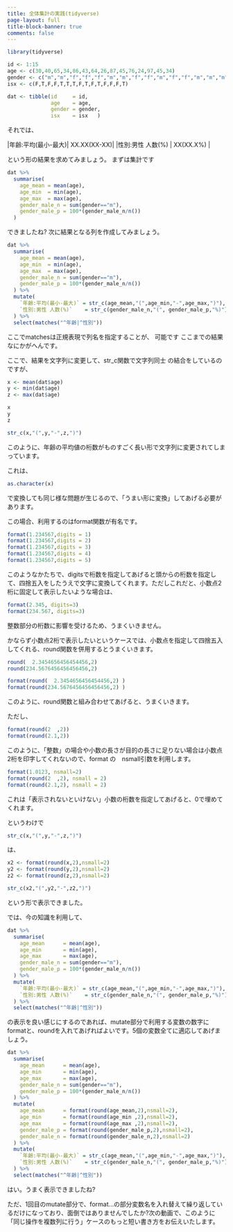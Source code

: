 ```yaml
---
title: 全体集計の実践(tidyverse)
page-layout: full
title-block-banner: true
comments: false
---
```


```r
library(tidyverse)

id <- 1:15
age <- c(30,40,65,34,86,43,64,26,87,45,76,24,97,45,34)
gender <- c("m","m","f","f","f","m","m","f","f","m","f","f","m","m","m")
isx <- c(F,T,F,F,T,T,T,F,T,F,T,F,F,F,T)

dat <- tibble(id     = id, 
              age    = age, 
              gender = gender, 
              isx    = isx   )
```

それでは、

|年齢:平均(最小-最大)| XX.XX(XX-XX)|
|性別:男性 人数(%)   | XX(XX.X%)   |

という形の結果を求めてみましょう。
まずは集計です

```r
dat %>% 
  summarise(
    age_mean = mean(age),
    age_min  = min(age),
    age_max  = max(age),
    gender_male_n = sum(gender=="m"),
    gender_male_p = 100*(gender_male_n/n())
  )
```

できましたね?
次に結果となる列を作成してみましょう。

```r
dat %>% 
  summarise(
    age_mean = mean(age),
    age_min  = min(age),
    age_max  = max(age),
    gender_male_n = sum(gender=="m"),
    gender_male_p = 100*(gender_male_n/n())
  ) %>% 
  mutate(
    `年齢:平均(最小-最大)` = str_c(age_mean,"(",age_min,"-",age_max,")"),
    `性別:男性 人数(%)`    = str_c(gender_male_n,"(", gender_male_p,"%)")
  ) %>% 
  select(matches("^年齢|^性別"))
```
ここでmatchesは正規表現で列名を指定することが、
可能です
ここまでの結果なにかがへんです。

ここで、結果を文字列に変更して、str_c関数で文字列同士
の結合をしているのですが、
```r
x <- mean(dat$age)
y <- min(dat$age)
z <- max(dat$age)

x
y
z

str_c(x,"(",y,"-",z,")")
```

このように、年齢の平均値の桁数がものすごく長い形で文字列に変更されてしまっています。

これは、

```r
as.character(x)
```

で変換しても同じ様な問題が生じるので、「うまい形に変換」してあげる必要があります。

この場合、利用するのはformat関数が有名です。

```r
format(1.234567,digits = 1)
format(1.234567,digits = 2)
format(1.234567,digits = 3)
format(1.234567,digits = 4)
format(1.234567,digits = 5)
```

このようなかたちで、digitsで桁数を指定してあげると頭からの桁数を指定して、四捨五入をしたうえで文字に変換してくれます。ただしこれだと、小数点2桁に固定して表示したいような場合は、

```r
format(2.345, digits=3)
format(234.567, digits=3)
```

整数部分の桁数に影響を受けるため、うまくいきません。

かならず小数点2桁で表示したいというケースでは、小数点を指定して四捨五入してくれる、round関数を併用するとうまくいきます。

```r
round(  2.3454656456454456,2) 
round(234.5676456456456456,2) 

format(round(  2.3454656456454456,2) )
format(round(234.5676456456456456,2) )
```
このように、round関数と組み合わせてあげると、うまくいきます。

ただし、

```r
format(round(2  ,2))
format(round(2.1,2))
```

このように、「整数」の場合や小数の長さが目的の長さに足りない場合は小数点2桁を印字してくれないので、format の　nsmall引数を利用します。

```r
format(1.0123, nsmall=2)
format(round(2  ,2), nsmall = 2)
format(round(2.1,2), nsmall = 2)
```

これは「表示されないといけない」小数の桁数を指定してあげると、0で埋めてくれます。

というわけで

```r
str_c(x,"(",y,"-",z,")")
```

は、

```r
x2 <- format(round(x,2),nsmall=2)
y2 <- format(round(y,2),nsmall=2)
z2 <- format(round(z,2),nsmall=2)

str_c(x2,"(",y2,"-",z2,")")
```

という形で表示できました。

では、今の知識を利用して、

```r
dat %>% 
  summarise(
    age_mean      = mean(age),
    age_min       = min(age),
    age_max       = max(age),
    gender_male_n = sum(gender=="m"),
    gender_male_p = 100*(gender_male_n/n())
  ) %>% 
  mutate(
    `年齢:平均(最小-最大)` = str_c(age_mean,"(",age_min,"-",age_max,")"),
    `性別:男性 人数(%)`    = str_c(gender_male_n,"(", gender_male_p,"%)")
  ) %>% 
  select(matches("^年齢|^性別"))
```

の表示を良い感じにするのであれば、mutate部分で利用する変数の数字にformatと、roundを入れてあげればよいです。5個の変数全てに適応してあげましょう。

```r
dat %>% 
  summarise(
    age_mean      = mean(age),
    age_min       = min(age),
    age_max       = max(age),
    gender_male_n = sum(gender=="m"),
    gender_male_p = 100*(gender_male_n/n())
  ) %>% 
  mutate(
    age_mean      = format(round(age_mean,2),nsmall=2),
    age_min       = format(round(age_min ,2),nsmall=2),
    age_max       = format(round(age_max ,2),nsmall=2),
    gender_male_p = format(round(gender_male_p,2),nsmall=2),
    gender_male_n = format(round(gender_male_n,2),nsmall=2)
  ) %>% 
  mutate(
    `年齢:平均(最小-最大)` = str_c(age_mean,"(",age_min,"-",age_max,")"),
    `性別:男性 人数(%)`    = str_c(gender_male_n,"(", gender_male_p,"%)")
  ) %>% 
  select(matches("^年齢|^性別"))
```

はい。うまく表示できましたね?

ただ、1回目のmutate部分で、format...の部分変数名を入れ替えて繰り返しているだけになっており、面倒ではありませんでしたか?次の動画で、このように「同じ操作を複数列に行う」ケースのもっと短い書き方をお伝えいたします。

